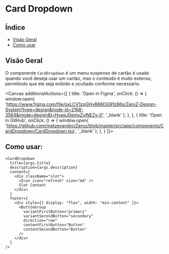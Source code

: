 
<Meta of={CardDropdown} />

# Card Dropdown

## Índice

- [Visão Geral](#visão-geral)
- [Como usar](#como-usar)

## Visão Geral

O componente `CardDropdown` é um menu suspenso de cartão é usado quando você deseja usar um cartão, mas o conteúdo é muito extenso, permitindo que ele seja exibido e ocultado conforme necessário.

<Canvas additionalActions={[
    {
      title: 'Open in Figma', 
      onClick: () => {
        window.open(
          'https://www.figma.com/file/oxLCV1zqGHyB88OG91z86s/ZeroZ-Design-System?type=design&node-id=2168-3564&mode=design&t=HveeJ0emyZvlNEZy-0',
          '_blank'
        );
      },
    },
    {
      title: 'Open in GitHub',
      onClick: () => {
        window.open(
          'https://github.com/metzevandro/Zeroz/blob/master/src/app/components/CardDropdown/CardDropdown.tsx',
          '_blank'
        );
      },
    }
  ]}>
  <Story/>

</Canvas>

## Como usar:

```tsx
<CardDropdown
  title={args.title}
  description={args.description}
  content={
    <div className="slot">
      <Icon icon="refresh" size="md" />
      Slot Content
    </div>
  }
  footer={
    <div style={{ display: "flex", width: "min-content" }}>
      <ButtonGroup
        variantFirstButton="primary"
        variantSecondButton="secondary"
        direction="row"
        contentFirstButton="Button"
        contentSecondButton="Button"
      />
    </div>
  }
/>
```
